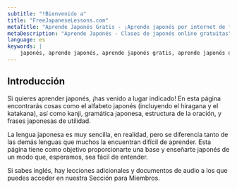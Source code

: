 ```yaml
---
subtitle: "!Bienvenido a"
title: "FreeJapaneseLessons.com"
metaTitle: "Aprende Japonés Gratis - ¡Aprende japonés por internet de forma gratuita!"
metaDescription: "Aprende Japonés - Clases de japonés online gratuitas"
language: es
keywords: |
    japonés, aprende japonés, aprende japonés gratis, aprende japonés de forma gratuita, aprender japonés, aprender la lengua japonesa, aprender japonés, aprendizaje del japonés, la lengua japonesa, aprendizaje de la lengua japonesa, aprende la lengua japonesa, lección de japonés, clases de japonés, clases de japonés gratuitas, japonés online, japonés por internet, aprende japonés por internet, aprende japonés gratis por internet, aprender japonés por internet, lección de japonés por internet, clases de japonés por internet, tutorial de japonés, curso de japonés, curso de idioma japonés, curso de idioma, alfabeto japonés, alfabetos japoneses, letras japonesas, hiragana japonés, silabario hiragana, hiragana, katakana japonés, silabario katakana, katakana, kanji japonés, kanji, habla japonés, aprende a hablar japonés, cómo hablar japonés, cómo aprender japonés, aprende a hablar en japonés, cómo hablar leer y escribir en japonés, aprende a hablar leer y escribir en japonés, aprende japonés con clases de japonés gratuitas, aprende japonés con aprendejaponesgratis.com, cómo es mi nombre en japonés, palabras japonesas, palabras japonesas básicas, la lengua de Japón, alfabeto de Japón, tabla de hiragana, tabla de katakana, símbolos japoneses, nombres en japonés, frase en hiragana, aprende hiragana, clases de japonés, alfabeto japonés con letras inglesas, principiante de japonés, presentarse en japonés, palabras corrientes en japonés, carácteres del hiragana, carácteres del katakana
---
```


## Introducción

Si quieres aprender japonés, ¡has venido a lugar indicado! En esta página encontrarás cosas como el alfabeto japonés (incluyendo el hiragana y el katakana), así como kanji, gramática japonesa, estructura de la oración, y frases japonesas de utilidad.

La lengua japonesa es muy sencilla, en realidad, pero se diferencia tanto de las demás lenguas que muchos la encuentran difícil de aprender. Esta página tiene como objetivo proporcionarte una base y enseñarte japonés de un modo que, esperamos, sea fácil de entender.

Si sabes inglés, hay lecciones adicionales y documentos de audio a los que puedes acceder en nuestra Sección para Miembros.
